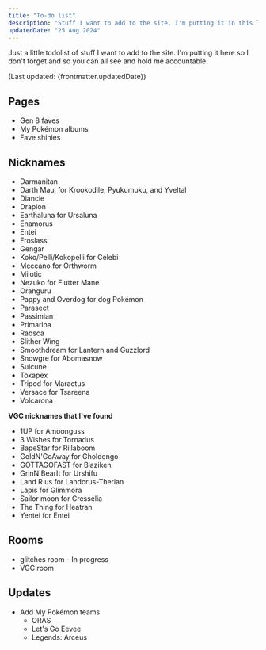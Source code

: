 ```yaml
---
title: "To-do list"
description: "Stuff I want to add to the site. I'm putting it in this list so I don't forget."
updatedDate: "25 Aug 2024"
---
```


Just a little todolist of stuff I want to add to the site. I'm putting it here so I don't forget and so you can all see and hold me accountable.

(Last updated: {frontmatter.updatedDate})

## Pages

* Gen 8 faves
* My Pokémon albums
* Fave shinies

## Nicknames

* Darmanitan
* Darth Maul for Krookodile, Pyukumuku, and Yveltal
* Diancie
* Drapion
* Earthaluna for Ursaluna
* Enamorus
* Entei
* Froslass
* Gengar
* Koko/Pelli/Kokopelli for Celebi
* Meccano for Orthworm
* Milotic
* Nezuko for Flutter Mane
* Oranguru
* Pappy and Overdog for dog Pokémon
* Parasect
* Passimian
* Primarina
* Rabsca
* Slither Wing
* Smoothdream for Lantern and Guzzlord
* Snowgre for Abomasnow
* Suicune
* Toxapex
* Tripod for Maractus
* Versace for Tsareena
* Volcarona

**VGC nicknames that I've found**

* 1UP for Amoonguss
* 3 Wishes for Tornadus
* BapeStar for Rillaboom
* GoldN'GoAway for Gholdengo
* GOTTAGOFAST for Blaziken
* GrinN'BearIt for Urshifu
* Land R us for Landorus-Therian
* Lapis for Glimmora
* Sailor moon for Cresselia
* The Thing for Heatran
* Yentei for Entei

## Rooms

* glitches room - In progress
* VGC room

## Updates

* Add My Pokémon teams
	* ORAS
	* Let's Go Eevee
	* Legends: Arceus